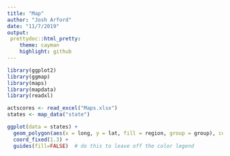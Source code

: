 ```yaml
---
title: "Map"
author: "Josh Arford"
date: "11/7/2019"
output:
 prettydoc::html_pretty:
    theme: cayman
    highlight: github
---
```




```r
library(ggplot2)
library(ggmap)
library(maps)
library(mapdata)
library(readxl)
```


```r
actscores <- read_excel("Maps.xlsx")
states <- map_data("state")
```

```r
ggplot(data = states) + 
  geom_polygon(aes(x = long, y = lat, fill = region, group = group), color = "white") + 
  coord_fixed(1.3) +
  guides(fill=FALSE)  # do this to leave off the color legend

```

